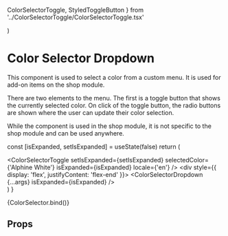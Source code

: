   ColorSelectorToggle,
  StyledToggleButton
} from '../ColorSelectorToggle/ColorSelectorToggle.tsx'

  <div style={{ height: '175px' }}>
    <ColorSelectorDropdown {...args} />
  </div>
)

<Meta
  title='Components/Color Selector/Dropdown'
  component={ColorSelectorDropdown}
/>

# Color Selector Dropdown

This component is used to select a color from a custom menu. It is used for add-on items on the shop module.

There are two elements to the menu. The first is a toggle button that shows the currently selected color. On click of the toggle button, the radio buttons are shown where the user can update their color selection.

While the component is used in the shop module, it is not specific to the shop module and can be used anywhere.

  const [isExpanded, setIsExpanded] = useState(false)
  return (
    <div>
      <ColorSelectorToggle
        setIsExpanded={setIsExpanded}
        selectedColor={'Alphine White'}
        isExpanded={isExpanded}
        locale={'en'}
      />
      <div style={{ display: 'flex', justifyContent: 'flex-end' }}>
        <ColorSelectorDropdown {...args} isExpanded={isExpanded} />
      </div>
    </div>
  )
}

<Canvas>
  <Story
    name='Color Selector Dropdown'
    args={{
      selectedColorId: 'Alphine White',
      selectedSizeId: 'Queen',
      colorVariants: [
        {
          color: '#ffffff',
          id: 'Alpine White',
          label: 'Alpine White'
        },
        {
          color: '#a19ea1',
          id: 'Storm Grey',
          label: 'Storm Grey'
        },
        {
          color: '#b2c0cb',
          id: 'Glacier Blue',
          label: 'Glacier Blue'
        },
        {
          color: '#9BB1A8',
          id: 'Soft Sage',
          label: 'Soft Sage'
        }
      ],
      productVariants: [
        {
          color: 'Alpine White',
          id: 31612675686448,
          isAvailable: true,
          price: 125,
          size: 'Queen'
        },
        {
          color: 'Storm Grey',
          id: 31612675686448,
          isAvailable: false,
          price: 125,
          size: 'Queen'
        },
        {
          color: 'Glacier Blue',
          id: 31612675686448,
          isAvailable: true,
          price: 125,
          size: 'Queen'
        },
        {
          color: 'Soft Sage',
          id: 31612675686448,
          isAvailable: true,
          price: 125,
          size: 'Queen'
        }
      ],
      locale: 'en',
      isDropdown: true,
      hidePopularBadge: false
    }}
  >
    {ColorSelector.bind()}
  </Story>
</Canvas>

## Props

<ArgsTable of={ColorSelectorDropdown} />
